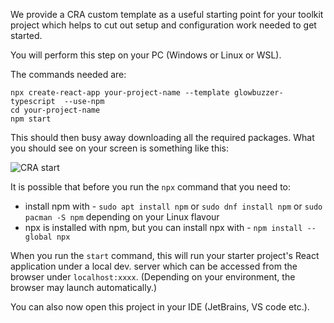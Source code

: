 
We provide a CRA custom template as a useful starting point for your toolkit project which helps to cut out setup and configuration work needed to get started.

You will perform this step on your PC (Windows or Linux or WSL).

The commands needed are:

```shell
npx create-react-app your-project-name --template glowbuzzer-typescript  --use-npm
cd your-project-name
npm start
```

This should then busy away downloading all the required packages. What you should see on your screen is something like this:


<Image meta={cra_template} alt="CRA start"/>


It is possible that before you run the `npx` command that you need to:
* install npm with - `sudo apt install npm` or `sudo dnf install npm` or `sudo pacman -S npm` depending on your Linux flavour
* npx is installed with npm, but you can  install npx with - `npm install --global npx`


When you run the `start` command, this will run your starter project's React application under a local dev. server which can be accessed from the browser under `localhost:xxxx`.
(Depending on your environment, the browser may launch automatically.)

You can also now open this project in your IDE (JetBrains, VS code etc.).